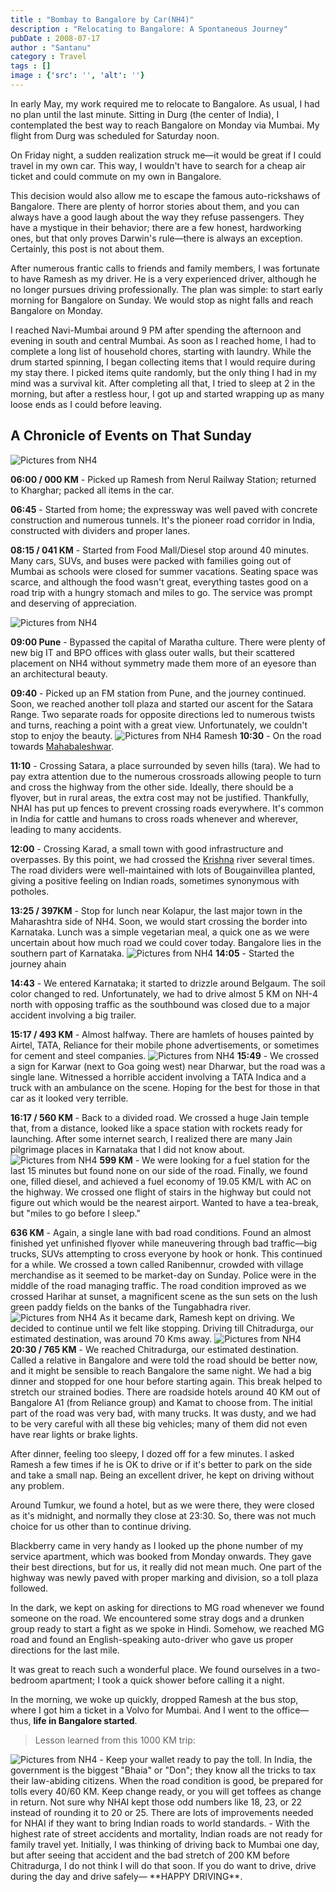 ```yaml
---
title : "Bombay to Bangalore by Car(NH4)"
description : "Relocating to Bangalore: A Spontaneous Journey"
pubDate : 2008-07-17
author : "Santanu"
category : Travel
tags : []
image : {'src': '', 'alt': ''}
---
```


In early May, my work required me to relocate to Bangalore. As usual, I had no plan until the last minute. Sitting in Durg (the center of India), I contemplated the best way to reach Bangalore on Monday via Mumbai. My flight from Durg was scheduled for Saturday noon.

On Friday night, a sudden realization struck me—it would be great if I could travel in my own car. This way, I wouldn't have to search for a cheap air ticket and could commute on my own in Bangalore.

This decision would also allow me to escape the famous auto-rickshaws of Bangalore. There are plenty of horror stories about them, and you can always have a good laugh about the way they refuse passengers. They have a mystique in their behavior; there are a few honest, hardworking ones, but that only proves Darwin's rule—there is always an exception. Certainly, this post is not about them.

After numerous frantic calls to friends and family members, I was fortunate to have Ramesh as my driver. He is a very experienced driver, although he no longer pursues driving professionally. The plan was simple: to start early morning for Bangalore on Sunday. We would stop as night falls and reach Bangalore on Monday.

I reached Navi-Mumbai around 9 PM after spending the afternoon and evening in south and central Mumbai. As soon as I reached home, I had to complete a long list of household chores, starting with laundry. While the drum started spinning, I began collecting items that I would require during my stay there. I picked items quite randomly, but the only thing I had in my mind was a survival kit. After completing all that, I tried to sleep at 2 in the morning, but after a restless hour, I got up and started wrapping up as many loose ends as I could before leaving.

## A Chronicle of Events on That Sunday

<Image src={pic1} alt="Pictures from NH4"/>

**06:00 / 000 KM** - Picked up Ramesh from Nerul Railway Station; returned to Kharghar; packed all items in the car. 

**06:45** - Started from home; the expressway was well paved with concrete construction and numerous tunnels. It's the pioneer road corridor in India, constructed with dividers and proper lanes.

**08:15 / 041 KM** - Started from Food Mall/Diesel stop around 40 minutes. Many cars, SUVs, and buses were packed with families going out of Mumbai as schools were closed for summer vacations. Seating space was scarce, and although the food wasn't great, everything tastes good on a road trip with a hungry stomach and miles to go. The service was prompt and deserving of appreciation.

<Image src={pic2} alt="Pictures from NH4"/>

**09:00 Pune** - Bypassed the capital of Maratha culture. There were plenty of new big IT and BPO offices with glass outer walls, but their scattered placement on NH4 without symmetry made them more of an eyesore than an architectural beauty.

**09:40** - Picked up an FM station from Pune, and the journey continued. Soon, we reached another toll plaza and started our ascent for the Satara Range. Two separate roads for opposite directions led to numerous twists and turns, reaching a point with a great view. Unfortunately, we couldn't stop to enjoy the beauty.
<Image src={pic3} alt="Pictures from NH4 Ramesh" />
**10:30** - On the road towards [Mahabaleshwar](http://blog.santm.com/2007/03/20/mahabaleshwar-weekend-getaway-i).

**11:10** - Crossing Satara, a place surrounded by seven hills (tara). We had to pay extra attention due to the numerous crossroads allowing people to turn and cross the highway from the other side. Ideally, there should be a flyover, but in rural areas, the extra cost may not be justified. Thankfully, NHAI has put up fences to prevent crossing roads everywhere. It's common in India for cattle and humans to cross roads whenever and wherever, leading to many accidents.

**12:00** - Crossing Karad, a small town with good infrastructure and overpasses. By this point, we had crossed the [Krishna](http://en.wikipedia.org/wiki/Krishna_River) river several times. The road dividers were well-maintained with lots of Bougainvillea planted, giving a positive feeling on Indian roads, sometimes synonymous with potholes.

**13:25 / 397KM** - Stop for lunch near Kolapur, the last major town in the Maharashtra side of NH4. Soon, we would start crossing the border into Karnataka. Lunch was a simple vegetarian meal, a quick one as we were uncertain about how much road we could cover today. Bangalore lies in the southern part of Karnataka.
<Image src={pic4} alt="Pictures from NH4"/>
**14:05** - Started the journey ahain

**14:43** - We entered Karnataka; it started to drizzle around Belgaum. The soil color changed to red. Unfortunately, we had to drive almost 5 KM on NH-4 north with opposing traffic as the southbound was closed due to a major accident involving a big trailer.

**15:17 / 493 KM** - Almost halfway. There are hamlets of houses painted by Airtel, TATA, Reliance for their mobile phone advertisements, or sometimes for cement and steel companies.
<Image src={pic5} alt="Pictures from NH4"/>
**15:49** - We crossed a sign for Karwar (next to Goa going west) near Dharwar, but the road was a single lane. Witnessed a horrible accident involving a TATA Indica and a truck with an ambulance on the scene. Hoping for the best for those in that car as it looked very terrible.

**16:17 / 560 KM** - Back to a divided road. We crossed a huge Jain temple that, from a distance, looked like a space station with rockets ready for launching. After some internet search, I realized there are many Jain pilgrimage places in Karnataka that I did not know about.
<Image src={pic6} alt="Pictures from NH4"/>
**599 KM** - We were looking for a fuel station for the last 15 minutes but found none on our side of the road. Finally, we found one, filled diesel, and achieved a fuel economy of 19.05 KM/L with AC on the highway. We crossed one flight of stairs in the highway but could not figure out which would be the nearest airport. Wanted to have a tea-break, but "miles to go before I sleep."

**636 KM** - Again, a single lane with bad road conditions. Found an almost finished yet unfinished flyover while maneuvering through bad traffic—big trucks, SUVs attempting to cross everyone by hook or honk. This continued for a while. We crossed a town called Ranibennur, crowded with village merchandise as it seemed to be market-day on Sunday. Police were in the middle of the road managing traffic. The road condition improved as we crossed Harihar at sunset, a magnificent scene as the sun sets on the lush green paddy fields on the banks of the Tungabhadra river.
<Image src={pic7} alt="Pictures from NH4"/>
As it became dark, Ramesh kept on driving. We decided to continue until we felt like stopping. Driving till Chitradurga, our estimated destination, was around 70 Kms away.
<Image src={pic8} alt="Pictures from NH4"/>
**20:30 / 765 KM** - We reached Chitradurga, our estimated destination. Called a relative in Bangalore and were told the road should be better now, and it might be sensible to reach Bangalore the same night. We had a big dinner and stopped for one hour before starting again. This break helped to stretch our strained bodies. There are roadside hotels around 40 KM out of Bangalore A1 (from Reliance group) and Kamat to choose from. The initial part of the road was very bad, with many trucks. It was dusty, and we had to be very careful with all these big vehicles; many of them did not even have rear lights or brake lights.

After dinner, feeling too sleepy, I dozed off for a few minutes. I asked Ramesh a few times if he is OK to drive or if it's better to park on the side and take a small nap. Being an excellent driver, he kept on driving without any problem. 

Around Tumkur, we found a hotel, but as we were there, they were closed as it's midnight, and normally they close at 23:30. So, there was not much choice for us other than to continue driving. 

Blackberry came in very handy as I looked up the phone number of my service apartment, which was booked from Monday onwards. They gave their best directions, but for us, it really did not mean much. One part of the highway was newly paved with proper marking and division, so a toll plaza followed.

In the dark, we kept on asking for directions to MG road whenever we found someone on the road. We encountered some stray dogs and a drunken group ready to start a fight as we spoke in Hindi. Somehow, we reached MG road and found an English-speaking auto-driver who gave us proper directions for the last mile.

It was great to reach such a wonderful place. We found ourselves in a two-bedroom apartment; I took a quick shower before calling it a night.

In the morning, we woke up quickly, dropped Ramesh at the bus stop, where I got him a ticket in a Volvo for Mumbai. And I went to the office—thus, **life in Bangalore started**.

> Lesson learned from this 1000 KM trip:
<Image src={pic9} alt="Pictures from NH4"/>
- Keep your wallet ready to pay the toll. In India, the government is the biggest "Bhaia" or "Don"; they know all the tricks to tax their law-abiding citizens. When the road condition is good, be prepared for tolls every 40/60 KM. Keep change ready, or you will get toffees as change in return. Not sure why NHAI kept those odd numbers like 18, 23, or 22 instead of rounding it to 20 or 25. There are lots of improvements needed for NHAI if they want to bring Indian roads to world standards.
- With the highest rate of street accidents and mortality, Indian roads are not ready for family travel yet. Initially, I was thinking of driving back to Mumbai one day, but after seeing that accident and the bad stretch of 200 KM before Chitradurga, I do not think I will do that soon. If you do want to drive, drive during the day and drive safely— **HAPPY DRIVING**.